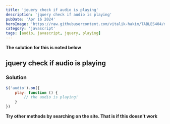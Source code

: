 ```yaml
---
title: 'jquery check if audio is playing'
description: 'jquery check if audio is playing'
pubDate: 'Apr 16 2024'
heroImage: 'https://raw.githubusercontent.com/vitalik-hakim/TABLES404/main/error_b/JavaScript.png'
category: 'javascript'
tags: [audio, javascript, jquery, playing]
---
```


**The solution for this is noted below**

## jquery check if audio is playing

### Solution

```javascript
$('audio').on({
	play: function () {
		// the audio is playing!
	}
})
```

**Try other methods by searching on the site. That is if this doesn't work**
